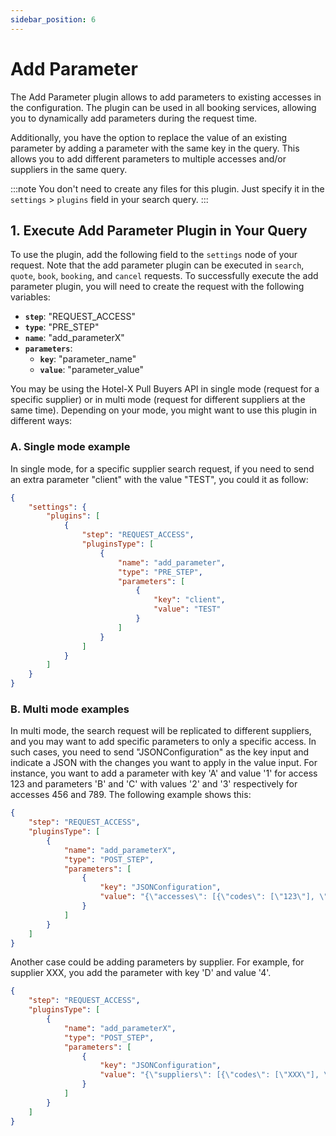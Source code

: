 ```yaml
---
sidebar_position: 6
---
```


# Add Parameter

The Add Parameter plugin allows to add parameters to existing accesses in the configuration. The plugin can be used in all booking services, allowing you to dynamically add parameters during the request time.

Additionally, you have the option to replace the value of an existing parameter by adding a parameter with the same key in the query. This allows you to add different parameters to multiple accesses and/or suppliers in the same query.

:::note
You don't need to create any files for this plugin. Just specify it in the `settings` > `plugins` field in your search query.
:::

## 1. Execute Add Parameter Plugin in Your Query

To use the plugin, add the following field to the `settings` node of your request. Note that the add parameter plugin can be executed in `search`, `quote`, `book`, `booking`, and `cancel` requests. To successfully execute the add parameter plugin, you will need to create the request with the following variables:

* **`step`**: "REQUEST_ACCESS"
* **`type`**: "PRE_STEP"
* **`name`**: "add_parameterX"
* **`parameters`**:
	* **`key`**: "parameter_name"
	* **`value`**: "parameter_value"

You may be using the Hotel-X Pull Buyers API in single mode (request for a specific supplier) or in multi mode (request for different suppliers at the same time). Depending on your mode, you might want to use this plugin in different ways:

### A. Single mode example

In single mode, for a specific supplier search request, if you need to send an extra parameter "client" with the value "TEST", you could it as follow:

```json
{
    "settings": {
        "plugins": [
            {
                "step": "REQUEST_ACCESS",
                "pluginsType": [
                    {
                        "name": "add_parameter",
                        "type": "PRE_STEP",
                        "parameters": [
                            {
                                "key": "client",
                                "value": "TEST"
                            }
                        ]
                    }
                ]
            }
        ]
    }
}
```

### B. Multi mode examples

In multi mode, the search request will be replicated to different suppliers, and you may want to add specific parameters to only a specific access. In such cases, you need to send "JSONConfiguration" as the key input and indicate a JSON with the changes you want to apply in the value input. For instance, you want to add a parameter with key 'A' and value '1' for access 123 and parameters 'B' and 'C' with values '2' and '3' respectively for accesses 456 and 789. The following example shows this:

```json
{
    "step": "REQUEST_ACCESS",
    "pluginsType": [
        {
            "name": "add_parameterX",
            "type": "POST_STEP",
            "parameters": [
                {
                    "key": "JSONConfiguration",
                    "value": "{\"accesses\": [{\"codes\": [\"123\"], \"parameters\": [{\"key\": \"A\", \"value\": \"1\"}]}, {\"codes\": [\"456\", \"789\"], \"parameters\": [{\"key\": \"B\", \"value\": \"2\"}, {\"key\": \"C\", \"value\": \"3\"}]}]}"
                }
            ]
        }
    ]
}
```

Another case could be adding parameters by supplier. For example, for supplier XXX, you add the parameter with key 'D' and value '4'.

```json
{
    "step": "REQUEST_ACCESS",
    "pluginsType": [
        {
            "name": "add_parameterX",
            "type": "POST_STEP",
            "parameters": [
                {
                    "key": "JSONConfiguration",
                    "value": "{\"suppliers\": [{\"codes\": [\"XXX\"], \"parameters\": [{\"key\": \"D\", \"value\": \"4\"}]}]}"
                }
            ]
        }
    ]
}
```

	